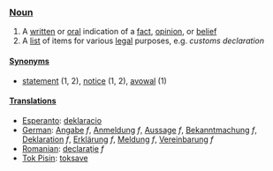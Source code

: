 ===[[Noun]]===

#A [[written]] or [[oral]] indication of a [[fact]], [[opinion]], or [[belief]]
#A [[list]] of items for various [[legal]] purposes, e.g. ''customs declaration''

====[[Synonyms]]====
*[[statement]] (1, 2), [[notice]] (1, 2), [[avowal]] (1)

====[[Translations]]====

*[[Esperanto]]: [[deklaracio]]
*[[German]]: [[Angabe]] ''f'', [[Anmeldung]] ''f'', [[Aussage]] ''f'', [[Bekanntmachung]] ''f'', [[Deklaration]] ''f'', [[Erklärung]] ''f'', [[Meldung]] ''f'', [[Vereinbarung]] ''f''
*[[Romanian]]: [[declaraţie]] ''f''
*[[Tok Pisin]]: [[toksave]]